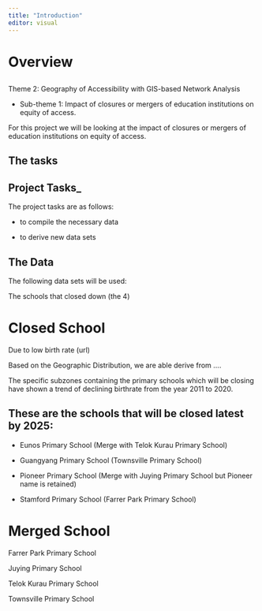 ```yaml
---
title: "Introduction"
editor: visual
---
```


# Overview

## 

Theme 2: Geography of Accessibility with GIS-based Network Analysis

-   Sub-theme 1: Impact of closures or mergers of education institutions on equity of access.

For this project we will be looking at the impact of closures or mergers of education institutions on equity of access.

## The tasks

## Project Tasks\_

The project tasks are as follows:

-   to compile the necessary data

-   to derive new data sets

## The Data

The following data sets will be used:

The schools that closed down (the 4)

# Closed School

Due to low birth rate (url)

Based on the Geographic Distribution, we are able derive from ....

The specific subzones containing the primary schools which will be closing have shown a trend of declining birthrate from the year 2011 to 2020.

## These are the schools that will be closed latest by 2025:

-   Eunos Primary School (Merge with Telok Kurau Primary School)

-   Guangyang Primary School (Townsville Primary School)

-   Pioneer Primary School (Merge with Juying Primary School but Pioneer name is retained)

-   Stamford Primary School (Farrer Park Primary School)

# Merged School

Farrer Park Primary School

Juying Primary School

Telok Kurau Primary School

Townsville Primary School
